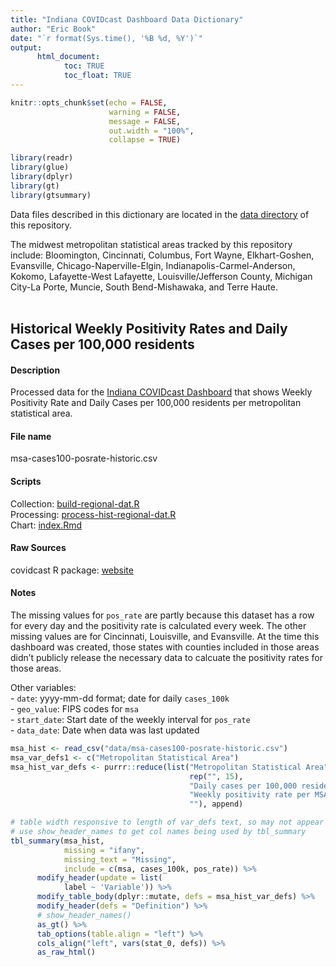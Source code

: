```yaml
---
title: "Indiana COVIDcast Dashboard Data Dictionary"
author: "Eric Book"
date: "`r format(Sys.time(), '%B %d, %Y')`"
output: 
      html_document:
            toc: TRUE
            toc_float: TRUE
---
```


```r
knitr::opts_chunk$set(echo = FALSE,
                      warning = FALSE,
                      message = FALSE,
                      out.width = "100%",
                      collapse = TRUE)

library(readr)
library(glue)
library(dplyr)
library(gt)
library(gtsummary)
```


Data files described in this dictionary are located in the [data directory](https://github.com/ercbk/Indiana-COVIDcast-Dashboard/tree/master/data) of this repository.  

The midwest metropolitan statistical areas tracked by this repository include: Bloomington, Cincinnati,  Columbus,  Fort Wayne,  Elkhart-Goshen,  Evansville,  Chicago-Naperville-Elgin,  Indianapolis-Carmel-Anderson,  Kokomo,  Lafayette-West Lafayette,  Louisville/Jefferson County,  Michigan City-La Porte,  Muncie,  South Bend-Mishawaka,  and Terre Haute.
\
\

## Historical Weekly Positivity Rates and Daily Cases per 100,000 residents  

#### Description  
Processed data for the [Indiana COVIDcast Dashboard](https://ercbk.github.io/Indiana-COVIDcast-Dashboard/#dashboard) that shows Weekly Positivity Rate and Daily Cases per 100,000 residents per metropolitan statistical area.    

#### File name
msa-cases100-posrate-historic.csv  

#### Scripts  
Collection: [build-regional-dat.R](https://github.com/ercbk/Indiana-COVIDcast-Dashboard/blob/master/R/build-regional-dat.R)  
Processing: [process-hist-regional-dat.R](https://github.com/ercbk/Indiana-COVIDcast-Dashboard/blob/master/R/process-hist-regional-dat.R)  
Chart: [index.Rmd](https://github.com/ercbk/Indiana-COVIDcast-Dashboard/blob/master/index.Rmd)  

#### Raw Sources
covidcast R package: [website](https://cmu-delphi.github.io/covidcast/covidcastR/)  

#### Notes  
The missing values for `pos_rate` are partly because this dataset has a row for every day and the positivity rate is calculated every week. The other missing values are for Cincinnati, Louisville, and Evansville. At the time this dashboard was created, those states with counties included in those areas didn't publicly release the necessary data to calcuate the positivity rates for those areas.

Other variables:  
- `date`: yyyy-mm-dd format; date for daily `cases_100k`  
- `geo_value`: FIPS codes for `msa`  
- `start_date`: Start date of the weekly interval for `pos_rate`  
- `data_date`: Date when data was last updated
\

```r

msa_hist <- read_csv("data/msa-cases100-posrate-historic.csv")
msa_var_defs1 <- c("Metropolitan Statistical Area")
msa_hist_var_defs <- purrr::reduce(list("Metropolitan Statistical Area",
                                        rep("", 15),
                                        "Daily cases per 100,000 residents per MSA",
                                        "Weekly positivity rate per MSA",
                                        ""), append)

# table width responsive to length of var_defs text, so may not appear full.width
# use show_header_names to get col names being used by tbl_summary
tbl_summary(msa_hist,
            missing = "ifany",
            missing_text = "Missing",
            include = c(msa, cases_100k, pos_rate)) %>% 
      modify_header(update = list(
            label ~ 'Variable')) %>% 
      modify_table_body(dplyr::mutate, defs = msa_hist_var_defs) %>%
      modify_header(defs = "Definition") %>%
      # show_header_names()
      as_gt() %>%
      tab_options(table.align = "left") %>% 
      cols_align("left", vars(stat_0, defs)) %>%
      as_raw_html()

```
\
\
\















